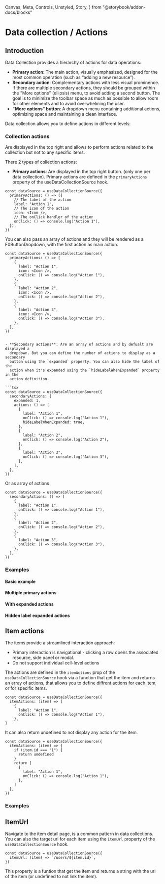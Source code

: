   Canvas,
  Meta,
  Controls,
  Unstyled,
  Story,
} from "@storybook/addon-docs/blocks"


<Meta title="Data collection/Actions" />

# Data collection / Actions

## Introduction

Data Collection provides a hierarchy of actions for data operations:

- **Primary action**: The main action, visually emphasized, designed for the
  most common operation (such as “adding a new resource”).
- **Secondary action**: Complementary actions with less visual prominence. If
  there are multiple secondary actions, they should be grouped within the "More
  options" (ellipsis) menu, to avoid adding a second button. The goal is to
  minimize the toolbar space as much as possible to allow room for other
  elements and to avoid overwhelming the user.
- **"More options" button**: A dropdown menu containing additional actions,
  optimizing space and maintaining a clean interface.

Data collection allows you to define actions in different levels:

### Collection actions

Are displayed in the top right and allows to perform actions related to the
collection but not to any specific items.

There 2 types of collection actions:

- **Primary actions**: Are displayed in the top right button. (only one per data
  collection). Primary actions are defined in the `primaryActions` property of
  the useDataCollectionSource hook.

```tsx
const dataSource = useDataCollectionSource({
  primaryActions: () => ({
    // The label of the action
    label: "Action 1",
    // The icon of the action
    icon: <Icon />,
    // The onClick handler of the action
    onClick: () => console.log("Action 1"),
  }),
})
```

You can also pass an array of actions and they will be rendered as a
F0ButtonDropdown, with the first action as main action.

````tsx
const dataSource = useDataCollectionSource({
  primaryActions: () => [
    {
      label: "Action 1",
      icon: <Icon />,
      onClick: () => console.log("Action 1"),
    },
    {
      label: "Action 2",
      icon: <Icon />,
      onClick: () => console.log("Action 2"),
    },
    {
      label: "Action 3",
      icon: <Icon />,
      onClick: () => console.log("Action 3"),
    },
  ],
})


- **Secondary actions**: Are an array of actions and by defualt are displayed a
  dropdown. But you can define the number of actions to display as a secondary
  button using the `expanded` property. You can also hide the label of the
  action when it's expanded using the `hideLabelWhenExpanded` property in the
  action definition.

```tsx
const dataSource = useDataCollectionSource({
  secondaryActions: {
    expanded: 1,
    actions: () => [
      {
        label: "Action 1",
        onClick: () => console.log("Action 1"),
        hideLabelWhenExpanded: true,
      },
      {
        label: "Action 2",
        onClick: () => console.log("Action 2"),
      },
      {
        label: "Action 3",
        onClick: () => console.log("Action 3"),
      },
    ],
  },
})
````

Or as array of actions

```tsx
const dataSource = useDataCollectionSource({
  secondaryActions: () => [
    {
      label: "Action 1",
      onClick: () => console.log("Action 1"),
    },
    {
      label: "Action 2",
      onClick: () => console.log("Action 2"),
    },
    {
      label: "Action 3",
      onClick: () => console.log("Action 3"),
    },
  ],
})
```

### Examples

#### Basic example

<Canvas of={ActionsStories.BasicActionsExample} />

#### Multiple primary actions

<Canvas of={ActionsStories.MultiplePrimaryActionsExample} />

#### With expanded actions

<Canvas of={ActionsStories.WithExpandedActionsExample} />

#### Hidden label expanded actions

<Canvas of={ActionsStories.HiddenLabelExpandedActionsExample} />

## Item actions

The items provide a streamlined interaction approach:

- Primary interaction is navigational - clicking a row opens the associated
  resource, side panel or modal.
- Do not support individual cell-level actions

The actions are defined in the `itemActions` prop of the
`useDataCollectionSource` hook via a function that get the item and returns an
array of actions, that allows you to define diffrent actions for each item, or
for specific items.

```tsx
const dataSource = useDataCollectionSource({
  itemActions: (item) => [
    {
      label: "Action 1",
      onClick: () => console.log("Action 1"),
    },
}
```

It can also return undefined to not display any action for the item.

```tsx
const dataSource = useDataCollectionSource({
  itemActions: (item) => {
    if (item.id === "1") {
      return undefined
    }
    return [
      {
        label: "Action 1",
        onClick: () => console.log("Action 1"),
      },
    ]
  },
})
```

### Examples

<Canvas of={ItemActionsStories.BasicActionsExample} />

## ItemUrl

Navigate to the item detail page, is a common pattern in data collections. You
can also the target url for each item using the `itemUrl` property of the
`useDataCollectionSource` hook.

```tsx
const dataSource = useDataCollectionSource({
  itemUrl: (item) => `/users/${item.id}`,
})
```

This property is a funtion that get the item and returns a string with the url
of the item (or undefined to not link the item).

<Canvas of={IndexStories.WithLinkedItems} />
